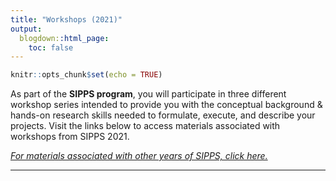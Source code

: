 ```yaml
---
title: "Workshops (2021)"
output:
  blogdown::html_page:
    toc: false
---
```


```r
knitr::opts_chunk$set(echo = TRUE)
```

As part of the **SIPPS program**, you will participate in three different workshop series intended to provide you with the conceptual background & hands-on research skills needed to formulate, execute, and describe your projects. Visit the links below to access materials associated with workshops from SIPPS 2021. 
<p>

<div align="center">[*For materials associated with other years of SIPPS, click here.*](/workshops)</div>

<hr>
